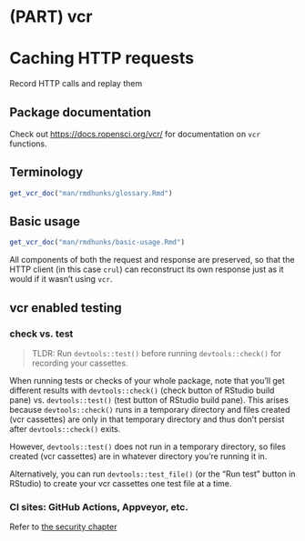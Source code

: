 #  (PART) vcr {-}

# Caching HTTP requests {#vcr-intro}

Record HTTP calls and replay them

## Package documentation {#vcr-pkgdown}

Check out <https://docs.ropensci.org/vcr/> for documentation on `vcr` functions.

## Terminology {#terminology}

```r
get_vcr_doc("man/rmdhunks/glossary.Rmd")
```


## Basic usage {#vcr-basic-usage}

```r
get_vcr_doc("man/rmdhunks/basic-usage.Rmd")
```

All components of both the request and response are preserved, so that the HTTP client (in this case `crul`) can reconstruct its own response just as it would if it wasn't using `vcr`.

## vcr enabled testing {#vcr-enabled-testing}

### check vs. test {#check-vs-test}

> TLDR: Run `devtools::test()` before running `devtools::check()` for recording your cassettes.

When running tests or checks of your whole package, note that you'll get different results with
`devtools::check()` (check button of RStudio build pane) vs. `devtools::test()` (test button of RStudio build pane). This arises because `devtools::check()` runs in a
temporary directory and files created (vcr cassettes) are only in that temporary directory and
thus don't persist after `devtools::check()` exits. 

However, `devtools::test()` does not run in a temporary directory, so files created (vcr
cassettes) are in whatever directory you're running it in.

Alternatively, you can run `devtools::test_file()` (or the "Run test" button in RStudio) to create your vcr cassettes one test file at a time. 


### CI sites: GitHub Actions, Appveyor, etc. {#vcr-ci}

Refer to [the security chapter](#security-chapter)